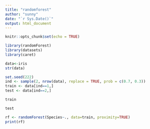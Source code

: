 ```yaml
---
title: "randomforest"
author: "sunny"
date: "`r Sys.Date()`"
output: html_document
---
```


```r
knitr::opts_chunk$set(echo = TRUE)
```
```r
library(randomForest)
library(datasets)
library(caret)
```

```r
data<-iris
str(data)
```

```r
set.seed(222)
ind <- sample(2, nrow(data), replace = TRUE, prob = c(0.7, 0.3))
train <- data[ind==1,]
test <- data[ind==2,]
```

```r
train
```

```r
test
```

```r
rf <- randomForest(Species~., data=train, proximity=TRUE)
print(rf)

```

